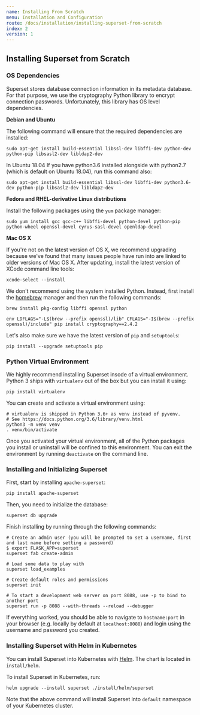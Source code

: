 ```yaml
---
name: Installing From Scratch
menu: Installation and Configuration
route: /docs/installation/installing-superset-from-scratch
index: 2
version: 1
---
```


Installing Superset from Scratch
-------------

### OS Dependencies

Superset stores database connection information in its metadata database. For that purpose, we use the cryptography Python library to encrypt connection passwords. Unfortunately, this library has OS level dependencies.

**Debian and Ubuntu**

The following command will ensure that the required dependencies are installed:

```
sudo apt-get install build-essential libssl-dev libffi-dev python-dev python-pip libsasl2-dev libldap2-dev
```

In Ubuntu 18.04 If you have python3.6 installed alongside with python2.7 (which is default on Ubuntu 18.04), run this command also:

```
sudo apt-get install build-essential libssl-dev libffi-dev python3.6-dev python-pip libsasl2-dev libldap2-dev
```

**Fedora and RHEL-derivative Linux distributions**

Install the following packages using the `yum` package manager:

```
sudo yum install gcc gcc-c++ libffi-devel python-devel python-pip python-wheel openssl-devel cyrus-sasl-devel openldap-devel
```

**Mac OS X**

If you're not on the latest version of OS X, we recommend upgrading because we've found that many issues people have run into are linked to older versions of Mac OS X. After updating, install the latest version of XCode command line tools:

```
xcode-select --install
```

We don't recommend using the system installed Python. Instead, first install the [homebrew](https://brew.sh/) manager and then run the following commands:

```
brew install pkg-config libffi openssl python

env LDFLAGS="-L$(brew --prefix openssl)/lib" CFLAGS="-I$(brew --prefix openssl)/include" pip install cryptography==2.4.2
```

Let's also make sure we have the latest version of `pip` and `setuptools`:

```
pip install --upgrade setuptools pip
```

### Python Virtual Environment

We highly recommend installing Superset insode of a virtual environment. Python 3 ships with `virtualenv` out of the box but you can install it using:

```
pip install virtualenv
```

You can create and activate a virtual environment using:

```
# virtualenv is shipped in Python 3.6+ as venv instead of pyvenv.
# See https://docs.python.org/3.6/library/venv.html
python3 -m venv venv
. venv/bin/activate
```

Once you activated your virtual environment, all of the Python packages you install or uninstall will be confined to this environment. You can exit the environment by running `deactivate` on the command line.

### Installing and Initializing Superset

First, start by installing `apache-superset`:

```
pip install apache-superset
```

Then, you need to initialize the database:

```
superset db upgrade
```

Finish installing by running through the following commands:

```
# Create an admin user (you will be prompted to set a username, first and last name before setting a password)
$ export FLASK_APP=superset
superset fab create-admin

# Load some data to play with
superset load_examples

# Create default roles and permissions
superset init

# To start a development web server on port 8088, use -p to bind to another port
superset run -p 8088 --with-threads --reload --debugger
```

If everything worked, you should be able to navigate to `hostname:port` in your browser (e.g. locally by default at `localhost:8088`) and login using the username and password you created.


### Installing Superset with Helm in Kubernetes

You can install Superset into Kubernetes with [Helm](https://helm.sh/). The chart is located in `install/helm`.

To install Superset in Kubernetes, run:

```
helm upgrade --install superset ./install/helm/superset
```

Note that the above command will install Superset into `default` namespace of your Kubernetes cluster.